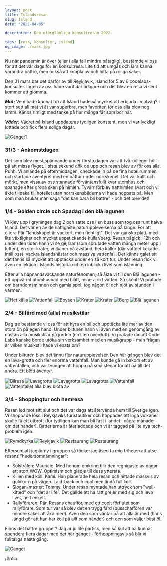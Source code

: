 ```yaml
---
layout: post
title: Islandsresan
slug: Island
date: "2022-04-05"

description: Den oförglömliga konsultresan 2022.

tags: [resa, konsulter, island]
og_image: ./mars.jpg
---
```


Nu när pandemin är över (eller i alla fall mindre påtaglig), bestämde vi oss för att det var dags för en konsultresa. Lite tid att umgås och lära känna varandra bättre, men också att koppla av och hitta på roliga saker.

Den 31 mars bar det därför av till Reykjavik, Island för 5 av 6 codelabs-konsulter. Ingen av oss hade varit där tidigare och det blev en resa vi sent kommer att glömma.

**_Mat:_** Vem hade kunnat tro att Island hade så mycket att erbjuda i matväg? I stort sett all mat vi åt var superbra, men favoriten för oss alla blev nog lamm. Känns rimligt med tanke på hur många får som bor här.

**_Väder:_** Vädret på Island uppdateras tydligen konstant, men vi var lyckligt lottade och fick flera soliga dagar.

![Gänget1](./gruppen.jpg)

### 31/3 - Ankomstdagen

Det som blev mest spännande under första dagen var att två kollegor höll på att missa flyget. I sista sekund dök de upp och resan blev av för oss alla. Puhh. Vi anlände på eftermiddagen, checkade in på de fina hotellrummen och startade äventyret med en båttur under norrskenet. Det var kallt och mörkt, men vissa av oss stannade förväntansfullt kvar utomhus och spanade efter gröna sken på himlen.
Tyvärr förblev natthimlen svart och vi åkte tillbaka till hotellet utan norrskensbilderna vi hade hoppats på. Men som man brukar man säga "det kan bara bli bättre" - och det blev det!

### 1/4 - Golden circle och Spadag i den blå lagunen

Vi klev upp i gryningen dag 2 och satte oss i en buss som tog oss runt halva Island. Det var en av de häftigaste naturupplevelserna på länge. För att citera Pär "landskapet är vackert, men fientligt". Det var ganska platt, med lite växtlighet och mycket uppstickande kullar/berg.
Resan pågick i 12h och under den tiden hann vi se gejsrar (som sprutade vatten många meter upp i luften), en stor krater, vulkaner på avstånd, heta källor (där vattnet kokade intill oss), vackra islandshästar och massiva vattenfall. Det känns galet att det fanns så mycket att upptäcka under en så kort tur.
Under resan fick vi även en lektion i Islands historia och en inblick i livet som islänning.

Efter alla häpnandsväckande naturfenomen, så åkte vi till den Blå lagunen - ett uppvärmt utomhusbad med blått, mineralrikt vatten. Så skönt! Vi pratade om barndomsminnen och gamla spel, tog någon öl och njöt av stunden i värmen.

![Het källa](./hetkälla.jpg)
![Vattenfall](./vattenfall2.jpg)
![Boysen](./boysen.jpg)
![Krater](./krater.jpg)
![Krater](./kratern.jpg)
![Berg](./berg.jpg)
![Blå lagunen](./blålagunen.jpg)

### 2/4 - Bilfärd med (alla) musikstilar

Dag tre bestämde vi oss för att hyra en bil och upptäcka lite mer av den stora ön på egen hand. Under bilturen hann vi även med en genomgång av nästan alla musikstilar på jorden (en liten överdrift).
Vi pratade om att Code Labs kanske borde utöka sin verksamhet med en musikgrupp - men frågan är vilken musikstil hade vi enats om?

Under bilturen blev det ännu fler naturupplevelser. Den här gången blev det en lava-grotta och fler enorma vattenfall. Man kunde gå in bakom ett av vattenfallen, och var tvungen att hoppa på små stenar för att nå till det andra. Ett blött äventyr.

![Bilresa](./bilresa.jpg)
![Lavagrotta](./lavagrotta2.jpg)
![Lavagrotta](./lavagrotta.jpg)
![Lavagrotta](./lavagrotta3.jpg)
![Vattenfall](./vattenfall4.jpg)
![Vattenfallet alla blev blöta av](./vattenfall.jpg)

### 3/4 - Shoppingtur och hemresa

Resan led mot sitt slut och det var dags att återvända hem till Sverige igen. Vi shoppade loss i Reykjaviks turistbutiker och hoppades att inga vulkaner skulle få ett utbrott (för tydligen kan man bli fast i landet i några månader om det händer).
Batterierna är återladdade och vi är taggad på lite nya tech-problem igen.

![Rymdkyrka](./rymdkyrkan.jpg)
![Reykjavik](./reykjavik.jpg)
![Restaurang](./mat.jpg)
![Restaurang](./mat2.jpg)

Eftersom att jag är ny i gruppen så tänker jag även ta mig friheten att utse resans "hedersomnämningar":

- Solstrålen: Mauricio. Med honom omkring blir den regnigaste av dagar ett stort WOW. Optimism och glädje till dess yttersta.
- Killen med koll: Kami. Han planerade hela resan och hittade massvis av guldkorn på vägen. Laid-back och cool men ändå full koll.
- Slogan-master: Tommy. Under resan myntade han uttryck som "well-kitted" och "det är life". Det gällde att ha rätt grejer med sig och leva livet, helt enkelt.
- Rallyföraren: Pär. Resans chaufför, med ett coolt förflutet som rallyförare. Som tur var så blev det en trygg färd (busschaffören var mindre säker att åka med). Även den som väntar på att alla är med (hans längd gör att han har koll på allt som händer) och den som väljer bäst öl.

Finns det bättre grupper? Jag är ju lite partisk, men så kul att ha kunnat spendera flera dagar med det här gänget - förhoppningsvis så blir vi fulltaliga nästa gång.

![Gänget](./gruppen2.jpg)

/Sofia
